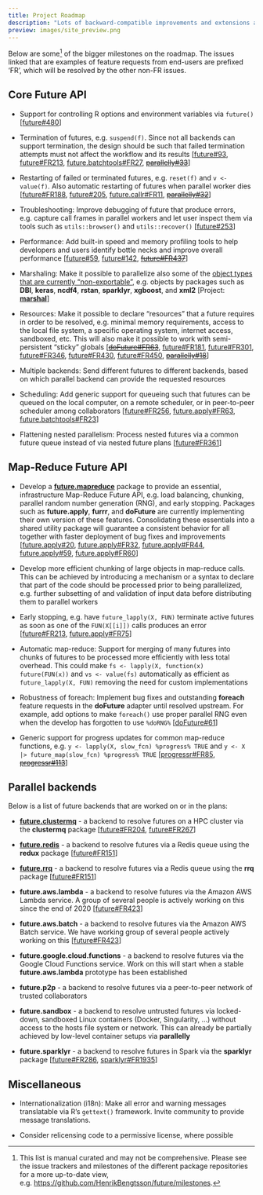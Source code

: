 ```yaml
---
title: Project Roadmap
description: "Lots of backward-compatible improvements and extensions ahead"
preview: images/site_preview.png
---
```


Below are some^[This list is manual curated and may not be comprehensive.  Please see the issue trackers and milestones of the different package repositories for a more up-to-date view, e.g. <https://github.com/HenrikBengtsson/future/milestones>.] of the bigger milestones on the roadmap.  The issues linked that are examples of feature requests from end-users are prefixed 'FR', which will be resolved by the other non-FR issues.


## Core Future API

* Support for controlling R options and environment variables via `future()`
  [[future#480]]

* Termination of futures, e.g. `suspend(f)`.  Since not all backends can support termination, the design should be such that failed termination attempts must not affect the workflow and its results
  [[future#93], [future#FR213], [future.batchtools#FR27], ~~[parallelly#33]~~]

* Restarting of failed or terminated futures, e.g. `reset(f)` and `v <- value(f)`.  Also automatic restarting of futures when parallel worker dies
  [[future#FR188], [future#205], [future.callr#FR11], ~~[parallelly#32]~~]

* Troubleshooting: Improve debugging of future that produce errors, e.g. capture call frames in parallel workers and let user inspect them via tools such as `utils::browser()` and `utils::recover()`
  [[future#253]]

* Performance: Add built-in speed and memory profiling tools to help developers and users identify bottle necks and improve overall performance
  [[future#59], [future#142], ~~[future#FR437]~~]

* Marshaling: Make it possible to parallelize also some of the [object types that are currently "non-exportable"](https://future.futureverse.org/articles/future-4-non-exportable-objects.html), e.g. objects by packages such as **DBI**, **keras**, **ncdf4**, **rstan**, **sparklyr**, **xgboost**, and **xml2**
  [Project: **[marshal]**]

* Resources: Make it possible to declare "resources" that a future requires in order to be resolved, e.g. minimal memory requirements, access to the local file system, a specific operating system, internet access, sandboxed, etc.  This will also make it possible to work with semi-persistent "sticky" globals
  [~~[doFuture#FR63]~~, [future#FR181], [future#FR301], [future#FR346], [future#FR430], [future#FR450], ~~[parallelly#18]~~]

* Multiple backends: Send different futures to different backends, based on which parallel backend can provide the requested resources

* Scheduling: Add generic support for queueing such that futures can be queued on the local computer, on a remote scheduler, or in peer-to-peer scheduler among collaborators
  [[future#FR256], [future.apply#FR63], [future.batchtools#FR23]]

* Flattening nested parallelism: Process nested futures via a common future queue instead of via nested future plans
  [[future#FR361]]


## Map-Reduce Future API

* Develop a **[future.mapreduce]** package to provide an essential, infrastructure Map-Reduce Future API, e.g. load balancing, chunking, parallel random number generation (RNG), and early stopping.  Packages such as **future.apply**, **furrr**, and **doFuture** are currently implementing their own version of these features.  Consolidating these essentials into a shared utility package will guarantee a consistent behavior for all together with faster deployment of bug fixes and improvements
  [[future.apply#20], [future.apply#FR32], [future.apply#FR44], [future.apply#59], [future.apply#FR60]]
  
* Develop more efficient chunking of large objects in map-reduce calls.  This can be achieved by introducing a mechanism or a syntax to declare that part of the code should be processed prior to being parallelized, e.g. further subsetting of and validation of input data before distributing them to parallel workers

* Early stopping, e.g. have `future_lapply(X, FUN)` terminate active futures as soon as one of the `FUN(X[[i]])` calls produces an error
  [[future#FR213], [future.apply#FR75]]

* Automatic map-reduce: Support for merging of many futures into chunks of futures to be processed more efficiently with less total overhead. This could make `fs <- lapply(X, function(x) future(FUN(x))` and `vs <- value(fs)` automatically as efficient as `future_lapply(X, FUN)` removing the need for custom implementations

* Robustness of foreach: Implement bug fixes and outstanding **foreach** feature requests in the **doFuture** adapter until resolved upstream.  For example, add options to make `foreach()` use proper parallel RNG even when the develop has forgotten to use `%doRNG%`
  [[doFuture#61]]

* Generic support for progress updates for common map-reduce functions, e.g. `y <- lapply(X, slow_fcn) %progress% TRUE` and `y <- X |> future_map(slow_fcn) %progress% TRUE`
  [[progressr#FR85], ~~[progressr#113]~~]


## Parallel backends

Below is a list of future backends that are worked on or in the plans:

* **[future.clustermq]** - a backend to resolve futures on a HPC cluster via the **clustermq** package
  [[future#FR204], [future#FR267]]

* **[future.redis]** - a backend to resolve futures via a Redis queue using the **redux** package
  [[future#FR151]]

* **[future.rrq]** - a backend to resolve futures via a Redis queue using the **rrq** package
  [[future#FR151]]

* **future.aws.lambda** - a backend to resolve futures via the Amazon AWS Lambda service.
  A group of several people is actively working on this since the end of 2020
  [[future#FR423]]

* **future.aws.batch** - a backend to resolve futures via the Amazon AWS Batch service.
  We have working group of several people actively working on this
  [[future#FR423]]

* **future.google.cloud.functions** - a backend to resolve futures via the Google Cloud Functions service.
  Work on this will start when a stable **future.aws.lambda** prototype has been established
  
* **future.p2p** - a backend to resolve futures via a peer-to-peer network of trusted collaborators

* **future.sandbox** - a backend to resolve untrusted futures via locked-down, sandboxed Linux containers (Docker, Singularity, ...) without access to the hosts file system or network. This can already be partially achieved by low-level container setups via **parallelly**

* **future.sparklyr** - a backend to resolve futures in Spark via the **sparklyr** package
  [[future#FR286], [sparklyr#FR1935]]
  



## Miscellaneous

* Internationalization (i18n): Make all error and warning messages translatable via R's `gettext()` framework.  Invite community to provide message translations.

* Consider relicensing code to a permissive license, where possible


[doFuture#61]: https://github.com/HenrikBengtsson/doFuture/issues/61
[doFuture#FR63]: https://github.com/HenrikBengtsson/doFuture/issues/63

[future#59]:  https://github.com/HenrikBengtsson/future/issues/59
[future#93]:  https://github.com/HenrikBengtsson/future/issues/93
[future#134]: https://github.com/HenrikBengtsson/future/issues/134
[future#142]: https://github.com/HenrikBengtsson/future/issues/142
[future#FR151]: https://github.com/HenrikBengtsson/future/issues/151
[future#FR181]: https://github.com/HenrikBengtsson/future/issues/181
[future#FR188]: https://github.com/HenrikBengtsson/future/issues/188
[future#FR204]: https://github.com/HenrikBengtsson/future/issues/204
[future#FR267]: https://github.com/HenrikBengtsson/future/issues/267
[future#205]: https://github.com/HenrikBengtsson/future/issues/205
[future#FR213]: https://github.com/HenrikBengtsson/future/issues/213
[future#253]: https://github.com/HenrikBengtsson/future/issues/253
[future#FR256]: https://github.com/HenrikBengtsson/future/issues/256
[future#FR286]: https://github.com/HenrikBengtsson/future/issues/286
[future#FR301]: https://github.com/HenrikBengtsson/future/issues/301
[future#FR346]: https://github.com/HenrikBengtsson/future/issues/346
[future#FR361]: https://github.com/HenrikBengtsson/future/issues/361
[future#FR423]: https://github.com/HenrikBengtsson/future/issues/423
[future#FR430]: https://github.com/HenrikBengtsson/future/issues/430
[future#FR437]: https://github.com/HenrikBengtsson/future/issues/437
[future#FR450]: https://github.com/HenrikBengtsson/future/issues/450
[future#480]: https://github.com/HenrikBengtsson/future/issues/480

[future.apply#20]: https://github.com/HenrikBengtsson/future.apply/issues/20
[future.apply#FR32]: https://github.com/HenrikBengtsson/future.apply/issues/32
[future.apply#FR44]: https://github.com/HenrikBengtsson/future.apply/issues/44
[future.apply#59]: https://github.com/HenrikBengtsson/future.apply/issues/59
[future.apply#FR60]: https://github.com/HenrikBengtsson/future.apply/issues/60
[future.apply#FR63]: https://github.com/HenrikBengtsson/future.apply/issues/63
[future.apply#FR75]: https://github.com/HenrikBengtsson/future.apply/issues/75

[future.batchtools#FR23]: https://github.com/HenrikBengtsson/future.batchtools/issues/23
[future.batchtools#FR27]: https://github.com/HenrikBengtsson/future.batchtools/issues/27

[future.callr#FR11]: https://github.com/HenrikBengtsson/future.callr/issues/11

[parallelly#18]: https://github.com/HenrikBengtsson/parallelly/issues/18
[parallelly#32]: https://github.com/HenrikBengtsson/parallelly/issues/32
[parallelly#33]: https://github.com/HenrikBengtsson/parallelly/issues/33

[progressr#FR85]: https://github.com/HenrikBengtsson/progressr/issues/85
[progressr#113]: https://github.com/HenrikBengtsson/progressr/issues/113

[sparklyr#FR1935]: https://github.com/sparklyr/sparklyr/issues/1935


[future.mapreduce]: https://future.mapreduce.futureverse.org
[marshal]: https://marshal.futureverse.org
[future.clustermq]: https://github.com/HenrikBengtsson/future.clustermq
[future.rrq]: https://github.com/HenrikBengtsson/future.rrq
[future.redis]: https://github.com/bwlewis/future.redis
